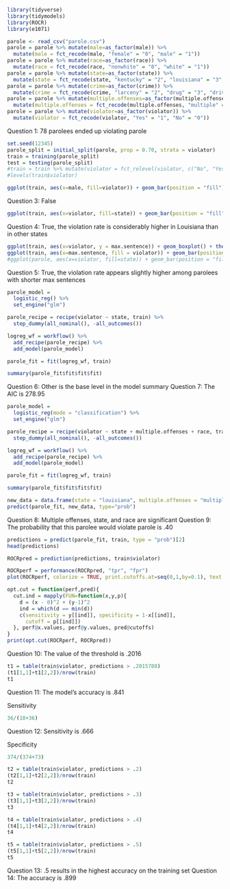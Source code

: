 ```r
library(tidyverse)
library(tidymodels)
library(ROCR)
library(e1071)
```

```r
parole <- read_csv("parole.csv")
parole = parole %>% mutate(male=as_factor(male)) %>%
  mutate(male = fct_recode(male, "female" = "0", "male" = "1"))
parole = parole %>% mutate(race=as_factor(race)) %>%
  mutate(race = fct_recode(race, "nonwhite" = "0", "white" = "1"))
parole = parole %>% mutate(state=as_factor(state)) %>%
  mutate(state = fct_recode(state, "kentucky" = "2", "louisiana" = "3", "virginia" = "4", "other" = "1"))
parole = parole %>% mutate(crime=as_factor(crime)) %>%
  mutate(crime = fct_recode(crime, "larceny" = "2", "drug" = "3", "driving" = "4", "other" = "4"))
parole = parole %>% mutate(multiple.offenses=as_factor(multiple.offenses)) %>%
  mutate(multiple.offenses = fct_recode(multiple.offenses, "multiple" = "1", "single" = "0"))
parole = parole %>% mutate(violator=as_factor(violator)) %>%
  mutate(violator = fct_recode(violator, "Yes" = "1", "No" = "0"))
```

Question 1: 78 parolees ended up violating parole

```r
set.seed(12345)
parole_split = initial_split(parole, prop = 0.70, strata = violator)
train = training(parole_split)
test = testing(parole_split)
#train = train %>% mutate(violator = fct_relevel(violator, c("No", "Yes")))
#levels(train$violator)
```

```r
ggplot(train, aes(x=male, fill=violator)) + geom_bar(position = "fill") + theme_bw()
```
Question 3: False

```r
ggplot(train, aes(x=violator, fill=state)) + geom_bar(position = "fill") + theme_bw()
```

Question 4: True, the violation rate is considerably higher in Louisiana than in other states

```r
ggplot(train, aes(x=violator, y = max.sentence)) + geom_boxplot() + theme_bw()
ggplot(train, aes(x=max.sentence, fill = violator)) + geom_bar(position = "fill") + theme_bw()
#ggplot(parole, aes(x=violator, fill=state)) + geom_bar(position = "fill") + theme_bw()
```
Question 5: True, the violation rate appears slightly higher among parolees with shorter max sentences

```r
parole_model =
  logistic_reg() %>%
  set_engine("glm")

parole_recipe = recipe(violator ~ state, train) %>%
  step_dummy(all_nominal(), -all_outcomes())

logreg_wf = workflow() %>%
  add_recipe(parole_recipe) %>%
  add_model(parole_model)

parole_fit = fit(logreg_wf, train)

summary(parole_fit$fit$fit$fit)

```
Question 6: Other is the base level in the model summary
Question 7: The AIC is 278.95

```r
parole_model =
  logistic_reg(mode = "classification") %>%
  set_engine("glm")

parole_recipe = recipe(violator ~ state + multiple.offenses + race, train) %>%
  step_dummy(all_nominal(), -all_outcomes())

logreg_wf = workflow() %>%
  add_recipe(parole_recipe) %>%
  add_model(parole_model)

parole_fit = fit(logreg_wf, train)

summary(parole_fit$fit$fit$fit)
```
```r
new_data = data.frame(state = "louisiana", multiple.offenses = "multiple", race = "white")
predict(parole_fit, new_data, type="prob")
```

Question 8: Multiple offenses, state, and race are significant
Question 9: The probability that this parolee would violate parole is .40

```r
predictions = predict(parole_fit, train, type = "prob")[2]
head(predictions)
```

```r
ROCRpred = prediction(predictions, train$violator)

ROCRperf = performance(ROCRpred, "tpr", "fpr")
plot(ROCRperf, colorize = TRUE, print.cutoffs.at=seq(0,1,by=0.1), text.adj=c(-0.2,1.7))
```
```r
opt.cut = function(perf,pred){
  cut.ind = mapply(FUN=function(x,y,p){
    d = (x - 0)^2 + (y-1)^2
    ind = which(d == min(d))
    c(sensitivity = y[[ind]], specificity = 1-x[[ind]],
      cutoff = p[[ind]])
  }, perf@x.values, perf@y.values, pred@cutoffs)
}
print(opt.cut(ROCRperf, ROCRpred))
```

Question 10: The value of the threshold is .2016

```r
t1 = table(train$violator, predictions > .2015788)
(t1[1,1]+t1[2,2])/nrow(train)
t1
```

Question 11: The model's accuracy is .841

Sensitivity
```r
36/(18+36)
```
Question 12: Sensitivity is .666

Specificity
```r
374/(374+73)
```

```r
t2 = table(train$violator, predictions > .2)
(t2[1,1]+t2[2,2])/nrow(train)
t2
```
```r
t3 = table(train$violator, predictions > .3)
(t3[1,1]+t3[2,2])/nrow(train)
t3
```

```r
t4 = table(train$violator, predictions > .4)
(t4[1,1]+t4[2,2])/nrow(train)
t4
```

```r
t5 = table(train$violator, predictions > .5)
(t5[1,1]+t5[2,2])/nrow(train)
t5
```

Question 13: .5 results in the highest accuracy on the training set
Question 14: The accuracy is .899
